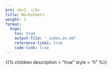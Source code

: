 ```yaml
---
pre: <b>3. </b>
title: Worksheets
weight: 3
format:
  hugo:
    toc: true
    output-file: "_index.en.md"
    reference-links: true
    code-link: true
---
```


{{% children description = "true" style = "li" %}}